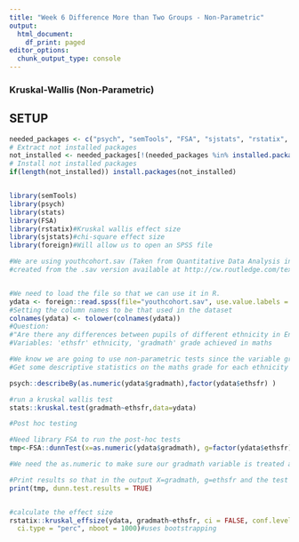 ---
title: "Week 6 Difference More than Two Groups - Non-Parametric"
output:
  html_document:
    df_print: paged
editor_options:
  chunk_output_type: console
---
### Kruskal-Wallis (Non-Parametric)
## SETUP
```{r setup}

needed_packages <- c("psych", "semTools", "FSA", "sjstats", "rstatix", "foreign")                      
# Extract not installed packages
not_installed <- needed_packages[!(needed_packages %in% installed.packages()[ , "Package"])]    
# Install not installed packages
if(length(not_installed)) install.packages(not_installed) 


library(semTools)
library(psych)
library(stats)
library(FSA)
library(rstatix)#Kruskal wallis effect size
library(sjstats)#chi-square effect size
library(foreign)#Will allow us to open an SPSS file

#We are using youthcohort.sav (Taken from Quantitative Data Analysis in Education, Paul Connolly)
#created from the .sav version available at http://cw.routledge.com/textbooks/9780415372985/resources/datasets.asp


#We need to load the file so that we can use it in R.
ydata <- foreign::read.spss(file="youthcohort.sav", use.value.labels = TRUE, to.data.frame = TRUE)
#Setting the column names to be that used in the dataset
colnames(ydata) <- tolower(colnames(ydata))
#Question:
#"Are there any differences between pupils of different ethnicity in England and Wales in relation to the grades they achieved in GCSE Maths?"
#Variables: 'ethsfr' ethnicity, 'gradmath' grade achieved in maths

#We know we are going to use non-parametric tests since the variable gradmath is ordinal
#Get some descriptive statistics on the maths grade for each ethnicity

psych::describeBy(as.numeric(ydata$gradmath),factor(ydata$ethsfr) )

#run a kruskal wallis test
stats::kruskal.test(gradmath~ethsfr,data=ydata)

#Post hoc testing

#Need library FSA to run the post-hoc tests
tmp<-FSA::dunnTest(x=as.numeric(ydata$gradmath), g=factor(ydata$ethsfr), method="bonferroni") 

#We need the as.numeric to make sure our gradmath variable is treated as a numeric variable and we are using the numerical categories for ethsfr so we use the factors

#Print results so that in the output X=gradmath, g=ethsfr and the test statistic is Z with significance shown underneath
print(tmp, dunn.test.results = TRUE)


#calculate the effect size
rstatix::kruskal_effsize(ydata, gradmath~ethsfr, ci = FALSE, conf.level = 0.95,
  ci.type = "perc", nboot = 1000)#uses bootstrapping

```


